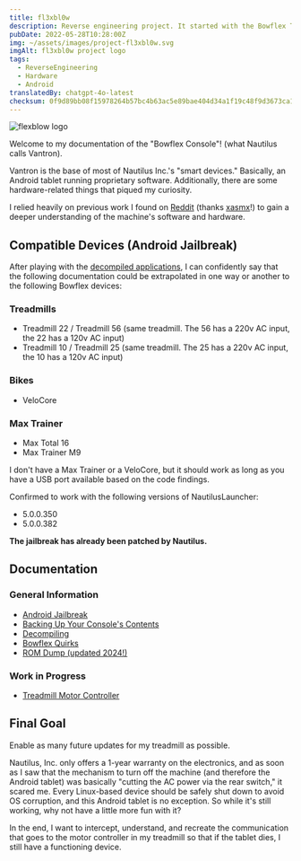 ```yaml
---
title: fl3xbl0w
description: Reverse engineering project. It started with the Bowflex Treadmill 22 but ended up generalizing for any machine with Android sold by Nautilus Inc. (Nautilus, Bowflex, Schwinn).
pubDate: 2022-05-28T10:28:00Z
img: ~/assets/images/project-fl3xbl0w.svg
imgAlt: fl3xbl0w project logo
tags:
  - ReverseEngineering
  - Hardware
  - Android
translatedBy: chatgpt-4o-latest
checksum: 0f9d89bb08f15978264b57bc4b63ac5e89bae404d34a1f19c48f9d3673ca12ec
---
```



<Image src={HeaderImage} alt="flexblow logo" format="webp" width={800} />

Welcome to my documentation of the "Bowflex Console"! (what Nautilus calls Vantron).

Vantron is the base of most of Nautilus Inc.'s "smart devices." Basically, an Android tablet running proprietary software. Additionally, there are some hardware-related things that piqued my curiosity.

I relied heavily on previous work I found on [Reddit](https://www.reddit.com/r/Bowflex/comments/mi8wdo/unlocking_bowflex_velocore/) (thanks [xasmx](https://www.reddit.com/user/xasmx/)!) to gain a deeper understanding of the machine's software and hardware.

## Compatible Devices (Android Jailbreak)

After playing with the <a href="/en/projects/fl3xbl0w/decompiling" target="_self">decompiled applications</a>, I can confidently say that the following documentation could be extrapolated in one way or another to the following Bowflex devices:

### Treadmills

- Treadmill 22 / Treadmill 56 (same treadmill. The 56 has a 220v AC input, the 22 has a 120v AC input)
- Treadmill 10 / Treadmill 25 (same treadmill. The 25 has a 220v AC input, the 10 has a 120v AC input)

### Bikes

- VeloCore

### Max Trainer

- Max Total 16
- Max Trainer M9

I don't have a Max Trainer or a VeloCore, but it should work as long as you have a USB port available based on the code findings.

Confirmed to work with the following versions of NautilusLauncher:

- 5.0.0.350
- 5.0.0.382

**The jailbreak has already been patched by Nautilus.**

## Documentation

### General Information

- <a href="/en/projects/fl3xbl0w/jailbreak" target="_self">
    Android Jailbreak
  </a>
- <a href="/en/projects/fl3xbl0w/backup" target="_self">
    Backing Up Your Console's Contents
  </a>
- <a href="/en/projects/fl3xbl0w/decompiling" target="_self">
    Decompiling
  </a>
- <a href="/en/projects/fl3xbl0w/quirks" target="_self">
    Bowflex Quirks
  </a>
- <a href="/en/projects/fl3xbl0w/romdump" target="_self">
    ROM Dump (updated 2024!)
  </a>

### Work in Progress

- <a href="/en/projects/fl3xbl0w/treadmotor" target="_self">
    Treadmill Motor Controller
  </a>

## Final Goal

Enable as many future updates for my treadmill as possible.

Nautilus, Inc. only offers a 1-year warranty on the electronics, and as soon as I saw that the mechanism to turn off the machine (and therefore the Android tablet) was basically "cutting the AC power via the rear switch," it scared me. Every Linux-based device should be safely shut down to avoid OS corruption, and this Android tablet is no exception. So while it's still working, why not have a little more fun with it?

In the end, I want to intercept, understand, and recreate the communication that goes to the motor controller in my treadmill so that if the tablet dies, I still have a functioning device.
